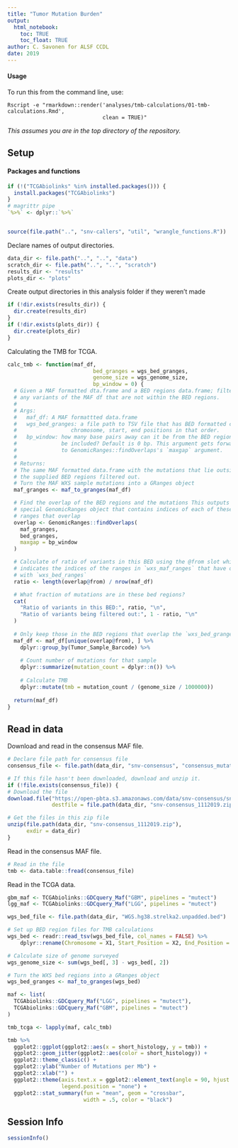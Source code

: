 ```yaml
---
title: "Tumor Mutation Burden"
output: 
  html_notebook:
    toc: TRUE
    toc_float: TRUE
author: C. Savonen for ALSF CCDL
date: 2019
---
```



#### Usage

To run this from the command line, use:
```
Rscript -e "rmarkdown::render('analyses/tmb-calculations/01-tmb-calculations.Rmd', 
                              clean = TRUE)"
```

_This assumes you are in the top directory of the repository._

## Setup

#### Packages and functions

```r
if (!("TCGAbiolinks" %in% installed.packages())) {
  install.packages("TCGAbiolinks")
}
# magrittr pipe
`%>%` <- dplyr::`%>%`


source(file.path("..", "snv-callers", "util", "wrangle_functions.R"))
```

Declare names of output directories.

```r
data_dir <- file.path("..", "..", "data")
scratch_dir <- file.path("..", "..", "scratch")
results_dir <- "results"
plots_dir <- "plots"
```

Create output directories in this analysis folder if they weren't made 

```r
if (!dir.exists(results_dir)) {
  dir.create(results_dir)
}
if (!dir.exists(plots_dir)) {
  dir.create(plots_dir)
}
```

Calculating the TMB for TCGA. 

```r
calc_tmb <- function(maf_df,
                           bed_granges = wgs_bed_granges, 
                           genome_size = wgs_genome_size,
                           bp_window = 0) {
  # Given a MAF formatted dta.frame and a BED regions data.frame; filter out
  # any variants of the MAF df that are not within the BED regions.
  #
  # Args:
  #   maf_df: A MAF formattted data.frame
  #   wgs_bed_granges: a file path to TSV file that has BED formatted columns with
  #                 chromosome, start, end positions in that order.
  #   bp_window: how many base pairs away can it be from the BED region to still
  #              be included? Default is 0 bp. This argument gets forwarded
  #              to GenomicRanges::findOverlaps's `maxgap` argument.
  #
  # Returns:
  # The same MAF formatted data.frame with the mutations that lie outside
  # the supplied BED regions filtered out.
  # Turn the MAF WXS sample mutations into a GRanges object
  maf_granges <- maf_to_granges(maf_df)

  # Find the overlap of the BED regions and the mutations This outputs a
  # special GenomicRanges object that contains indices of each of these
  # ranges that overlap
  overlap <- GenomicRanges::findOverlaps(
    maf_granges,
    bed_granges,
    maxgap = bp_window
  )

  # Calculate of ratio of variants in this BED using the @from slot which
  # indicates the indices of the ranges in `wxs_maf_ranges` that have overlaps
  # with `wxs_bed_ranges`
  ratio <- length(overlap@from) / nrow(maf_df)

  # What fraction of mutations are in these bed regions?
  cat(
    "Ratio of variants in this BED:", ratio, "\n",
    "Ratio of variants being filtered out:", 1 - ratio, "\n"
  )
  
  # Only keep those in the BED regions that overlap the `wxs_bed_granges`
  maf_df <- maf_df[unique(overlap@from), ] %>%
    dplyr::group_by(Tumor_Sample_Barcode) %>%
    
    # Count number of mutations for that sample
    dplyr::summarize(mutation_count = dplyr::n()) %>%
    
    # Calculate TMB
    dplyr::mutate(tmb = mutation_count / (genome_size / 1000000))
  
  return(maf_df)
}
```

## Read in data

Download and read in the consensus MAF file. 

```r
# Declare file path for consensus file
consensus_file <- file.path(data_dir, "snv-consensus", "consensus_mutation_tmb.tsv")

# If this file hasn't been downloaded, download and unzip it.
if (!file.exists(consensus_file)) {
# Download the file
download.file("https://open-pbta.s3.amazonaws.com/data/snv-consensus/snv-consensus_1112019.zip", 
              destfile = file.path(data_dir, "snv-consensus_1112019.zip"))

# Get the files in this zip file
unzip(file.path(data_dir, "snv-consensus_1112019.zip"),
      exdir = data_dir)
}
```

Read in the consensus MAF file. 

```r
# Read in the file
tmb <- data.table::fread(consensus_file)
```

Read in the TCGA data. 

```r
gbm_maf <- TCGAbiolinks::GDCquery_Maf("GBM", pipelines = "mutect")
lgg_maf <- TCGAbiolinks::GDCquery_Maf("LGG", pipelines = "mutect")
```

```r
wgs_bed_file <- file.path(data_dir, "WGS.hg38.strelka2.unpadded.bed")

# Set up BED region files for TMB calculations
wgs_bed <- readr::read_tsv(wgs_bed_file, col_names = FALSE) %>%
    dplyr::rename(Chromosome = X1, Start_Position = X2, End_Position = X3)

# Calculate size of genome surveyed
wgs_genome_size <- sum(wgs_bed[, 3] - wgs_bed[, 2])

# Turn the WXS bed regions into a GRanges object
wgs_bed_granges <- maf_to_granges(wgs_bed)
```

```r
maf <- list(
  TCGAbiolinks::GDCquery_Maf("LGG", pipelines = "mutect"),
  TCGAbiolinks::GDCquery_Maf("GBM", pipelines = "mutect")
)
```

```r
tmb_tcga <- lapply(maf, calc_tmb) 
```

```r
tmb %>% 
  ggplot2::ggplot(ggplot2::aes(x = short_histology, y = tmb)) + 
  ggplot2::geom_jitter(ggplot2::aes(color = short_histology)) + 
  ggplot2::theme_classic() + 
  ggplot2::ylab("Number of Mutations per Mb") +
  ggplot2::xlab("") +
  ggplot2::theme(axis.text.x = ggplot2::element_text(angle = 90, hjust = 1), 
                 legend.position = "none") +
  ggplot2::stat_summary(fun = "mean", geom = "crossbar",
                        width = .5, color = "black")
```

## Session Info

```r
sessionInfo()
```
